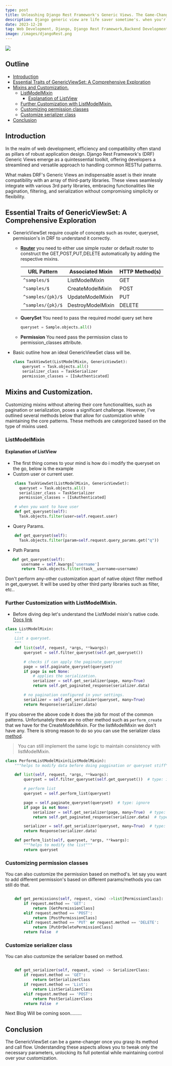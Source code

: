 ```yaml
---
type: post
title: Unleashing Django Rest Framework's Generic Views. The Game-Changing Class and mixins.
description: Django generic view are life saver sometime's. when you'r app strictly does crud operations.
date: 2023-12-28
tag: Web Development, Django, Django Rest Framework,Backend Development, API's
image: /images/djangoRest.png
---
```


![](/images/djangoRest.png)

## Outline
- [Introduction](#introduction)
- [Essential Traits of GenericViewSet: A Comprehensive Exploration](#essential-traits-of-genericviewset-a-comprehensive-exploration)
- [Mixins and Customization.](#mixins-and-customization)
  - [ListModelMixin](#listmodelmixin)
    - [Explanation of ListView](#explanation-of-listview)
  - [Further Customization with ListModelMixin.](#further-customization-with-listmodelmixin)
  - [Customizing permission classes](#customizing-permission-classes)
  - [Customize serializer class](#customize-serializer-class)
- [Conclusion](#conclusion)

## Introduction

In the realm of web development, efficiency and compatibility often stand as pillars of robust application design. Django Rest Framework's (DRF) Generic Views emerge as a quintessential toolkit, offering developers a streamlined and versatile approach to handling common RESTful patterns.

What makes DRF's Generic Views an indispensable asset is their innate compatibility with an array of third-party libraries. These views seamlessly integrate with various 3rd party libraries, embracing functionalities like pagination, filtering, and serialization without compromising simplicity or flexibility.

## Essential Traits of GenericViewSet: A Comprehensive Exploration

- GenericViewSet require couple of concepts such as router, queryset, permission's in DRF to understand it correctly.

  - [**Router**](https://www.django-rest-framework.org/api-guide/routers/#routers) you need to either use simple router or default router to construct the GET,POST,PUT,DELETE automatically by adding the respective mixins.

    | URL Pattern         | Associated Mixin  | HTTP Method(s) |
    | ------------------- | ----------------- | -------------- |
    | `^samples/$`      | ListModelMixin    | GET            |
    | `^samples/$`      | CreateModelMixin  | POST           |
    | `^samples/{pk}/$` | UpdateModelMixin  | PUT            |
    | `^samples/{pk}/$` | DestroyModelMixin | DELETE         |
  - **QuerySet** You need to pass the required model query set here

    ```python
    queryset = Sample.objects.all()
    ```
  - **Permission** You need pass the permission class to permission_classes attribute.
- Basic outline how an ideal GenericViewSet class will be.

  ```python
  class TaskViewSet(ListModelMixin, GenericViewSet):
      queryset = Task.objects.all()
      serializer_class = TaskSerializer
      permission_classes = [IsAuthenticated]
  ```

## Mixins and Customization.

Customizing mixins without altering their core functionalities, such as pagination or serialization, poses a significant challenge. However,
I've outlined several methods below that allow for customization while maintaining the core patterns. These methods are categorized based on the type of mixins used.

### ListModelMixin

#### Explanation of ListView

- The first thing comes to your mind is how do i modify the queryset on the go, below is the example
- Custom user or current user.

```python
    class TaskViewSet(ListModelMixin, GenericViewSet):
      queryset = Task.objects.all()
      serializer_class = TaskSerializer
      permission_classes = [IsAuthenticated]

    # when you want to have user
    def get_queryset(self):
      Task.objects.filter(user=self.request.user)
```

- Query Params.

```python
    def get_queryset(self):
      Task.objects.filter(param=self.request.query_params.get("q"))
```

- Path Params

```python
   def get_queryset(self):
       username = self.kwargs['username']
       return Task.objects.filter(task__username=username)
```
<Callout type="warning" emoji="⚠️">
Don't perform any-other customization apart of native object filter method in get_queryset. It will be used by other third party libraries such as filter, etc.. 
</Callout>

### Further Customization with ListModelMixin.

- Before diving dep let's understand the ListModel mixin's native code. [Docs link](https://www.django-rest-framework.org/api-guide/generic-views/#listmodelmixin)

```python
class ListModelMixin:
    """
    List a queryset.
    """
    def list(self, request, *args, **kwargs):
        queryset = self.filter_queryset(self.get_queryset())

        # checks if can apply the paginate_queryset
        page = self.paginate_queryset(queryset)
        if page is not None:
            # applies the serialization.
            serializer = self.get_serializer(page, many=True)
            return self.get_paginated_response(serializer.data)

        # no pagination configured in your settings.
        serializer = self.get_serializer(queryset, many=True)
        return Response(serializer.data)

```

If you observe the above code it does the job for most of the common patterns.
Unfortunately there are no other method such as `perform_create` that we have for the CreateModelMixin. For the listModelMixin we don't have any.
There is strong reason to do so you can use the serializer class [method](https://www.django-rest-framework.org/api-guide/fields/#serializermethodfield).

> You can still implement the same logic to maintain consistency with listModelMixin.

```python
class PerformListModelMixin(ListModelMixin):
    """helps to modify data before doing paggination or queryset stiff"""

    def list(self, request, *args, **kwargs):
        queryset = self.filter_queryset(self.get_queryset())  # type: ignore

        # perform list
        queryset = self.perform_list(queryset)

        page = self.paginate_queryset(queryset)  # type: ignore
        if page is not None:
            serializer = self.get_serializer(page, many=True)  # type: ignore
            return self.get_paginated_response(serializer.data)  # type: ignore

        serializer = self.get_serializer(queryset, many=True)  # type: ignore
        return Response(serializer.data)

    def perform_list(self, queryset, *args, **kwargs):
        """helps to modify the list"""
        return queryset

```

### Customizing permission classes

You can also customize the permission based on method's. let say you want to add different permission's based on different params/methods you can still do that.

```python

    def get_permissions(self, request, view) ->list[PermissionClass]:
        if request.method == 'GET':
            return [GetPermissionClass] 
        elif request.method == 'POST':
            return [PostPermissionClass]
        elif request.method == 'PUT' or request.method == 'DELETE':
            return [PutOrDeletePermissionClass]
        return False  #
```

### Customize serializer class

You can also customize the serializer based on method.

```python

    def get_serializer(self, request, view) -> SerializerClass:
        if request.method == 'GET':
            return GetSerializerClass
        if request.method == 'List':
            return ListSerializerClass 
        elif request.method == 'POST':
            return PostSerializerClass
        return False  #
```

<Callout type="info" emoji="ℹ️">
  Next Blog Will be coming soon.........
</Callout>

## Conclusion

The GenericViewSet can be a game-changer once you grasp its method and call flow. Understanding these aspects allows you to tweak only the necessary parameters, unlocking its full potential while maintaining control over your customization.
